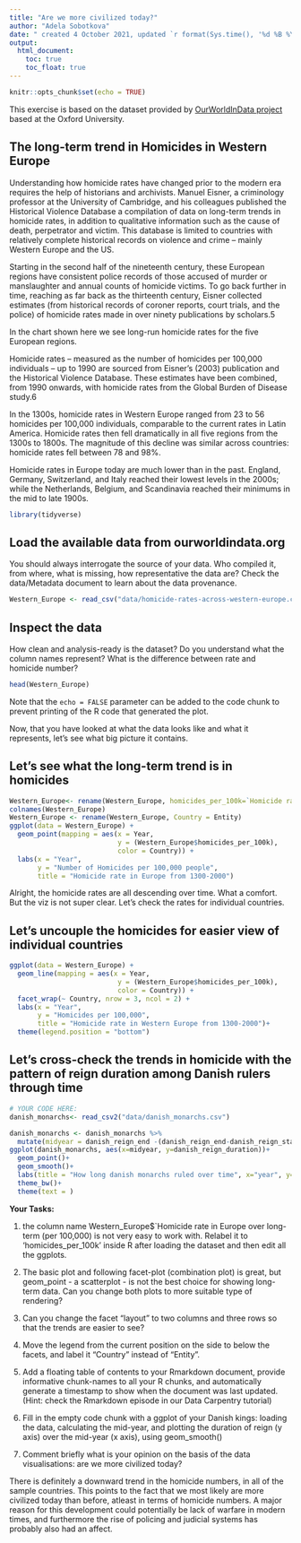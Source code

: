 ```yaml
---
title: "Are we more civilized today?"
author: "Adela Sobotkova"
date: " created 4 October 2021, updated `r format(Sys.time(), '%d %B %Y %H:%M')`"
output:
  html_document:
    toc: true
    toc_float: true
---
```


```r
knitr::opts_chunk$set(echo = TRUE)
```
This exercise is based on the dataset provided by [OurWorldInData project](https://ourworldindata.org/homicides) based at the Oxford University.

## The long-term trend in Homicides in Western Europe

Understanding how homicide rates have changed prior to the modern era requires the help of historians and archivists. Manuel Eisner, a criminology professor at the University of Cambridge, and his colleagues published the Historical Violence Database \href{https://cjrc.osu.edu/research/interdisciplinary/hvd}: a compilation of data on long-term trends in homicide rates, in addition to qualitative information such as the cause of death, perpetrator and victim. This database is limited to countries with relatively complete historical records on violence and crime – mainly Western Europe and the US.

Starting in the second half of the nineteenth century, these European regions have consistent police records of those accused of murder or manslaughter and annual counts of homicide victims. To go back further in time, reaching as far back as the thirteenth century, Eisner collected estimates (from historical records of coroner reports, court trials, and the police) of homicide rates made in over ninety publications by scholars.5

In the chart shown here we see long-run homicide rates for the five European regions.

Homicide rates – measured as the number of homicides per 100,000 individuals – up to 1990 are sourced from Eisner’s (2003) publication and the Historical Violence Database. These estimates have been combined, from 1990 onwards, with homicide rates from the Global Burden of Disease study.6

In the 1300s, homicide rates in Western Europe ranged from 23 to 56 homicides per 100,000 individuals, comparable to the current rates in Latin America. Homicide rates then fell dramatically in all five regions from the 1300s to 1800s. The magnitude of this decline was similar across countries: homicide rates fell between 78 and 98%.

Homicide rates in Europe today are much lower than in the past. England, Germany, Switzerland, and Italy reached their lowest levels in the 2000s; while the Netherlands, Belgium, and Scandinavia reached their minimums in the mid to late 1900s.

```r
library(tidyverse)
```

## Load the available data from ourworldindata.org

You should always interrogate the source of your data. Who compiled it, from where, what is missing, how representative the data are? Check the data/Metadata document to learn about the data provenance.

```r
Western_Europe <- read_csv("data/homicide-rates-across-western-europe.csv")
```

## Inspect the data

How clean and analysis-ready is the dataset? Do you understand what the column names represent? What is the difference between rate and homicide number?

```r
head(Western_Europe)
```

Note that the `echo = FALSE` parameter can be added to the code chunk to prevent printing of the R code that generated the plot.

Now, that you have looked at what the data looks like and what it represents, let's see what big picture it contains.

## Let's see what the long-term trend is in homicides
```r
Western_Europe<- rename(Western_Europe, homicides_per_100k=`Homicide rate in Europe over long-term (per 100,000) (homicides per 100,000 people)`)
colnames(Western_Europe)
Western_Europe <- rename(Western_Europe, Country = Entity)
ggplot(data = Western_Europe) + 
  geom_point(mapping = aes(x = Year, 
                           y = (Western_Europe$homicides_per_100k), 
                           color = Country)) +
  labs(x = "Year",
       y = "Number of Homicides per 100,000 people",
       title = "Homicide rate in Europe from 1300-2000")
```
Alright, the homicide rates are all descending over time. What a comfort. But the viz is not super clear. Let's check the rates for individual countries.

## Let's uncouple the homicides for easier view of individual countries

```r
ggplot(data = Western_Europe) + 
  geom_line(mapping = aes(x = Year, 
                           y = (Western_Europe$homicides_per_100k),
                           color = Country)) +
  facet_wrap(~ Country, nrow = 3, ncol = 2) +
  labs(x = "Year",
       y = "Homicides per 100,000",
       title = "Homicide rate in Western Europe from 1300-2000")+
  theme(legend.position = "bottom")
```

## Let's cross-check the trends in homicide with the pattern of reign duration among Danish rulers through time

```r
# YOUR CODE HERE:
danish_monarchs<- read_csv2("data/danish_monarchs.csv")

danish_monarchs <- danish_monarchs %>% 
  mutate(midyear = danish_reign_end -(danish_reign_end-danish_reign_start)/2)  # creating midyear column
ggplot(danish_monarchs, aes(x=midyear, y=danish_reign_duration))+
  geom_point()+
  geom_smooth()+
  labs(title = "How long danish monarchs ruled over time", x="year", y="duration of rule")+
  theme_bw()+
  theme(text = )
```


**Your Tasks:**

1) the column name Western_Europe$`Homicide rate in Europe over long-term (per 100,000) is not very easy to work with. Relabel it to 'homicides_per_100k' inside R after loading the dataset and then edit all the ggplots.

2) The basic plot and following facet-plot (combination plot) is great, but geom_point - a scatterplot - is not the best choice for showing long-term data. Can you change both plots to more suitable type of rendering? 

3) Can you change the facet "layout" to two columns and three rows so that the trends are easier to see? 

4) Move the legend from the current position on the side to below the facets, and label it "Country" instead of "Entity".

5) Add a floating table of contents to your Rmarkdown document, provide informative chunk-names to all your R chunks, and automatically generate a timestamp to show when the document was last updated. (Hint: check the Rmarkdown episode in our Data Carpentry tutorial)

6) Fill in the empty code chunk with a ggplot of your Danish kings: loading the data, calculating the mid-year, and plotting the duration of reign (y axis) over the mid-year  (x axis), using geom_smooth()

7) Comment briefly what is your opinion on the basis of the data visualisations: are we more civilized today?

There is definitely a downward trend in the homicide numbers, in all of the sample countries. This points to the fact that we most likely are more civilized today than before, atleast in terms of homicide numbers. A major reason for this development could potentially be lack of warfare in modern times, and furthermore the rise of policing and judicial systems has probably also had an affect. 